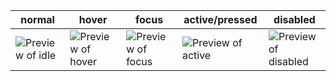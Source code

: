| normal                                                                                                                     | hover                                                                                                                        | focus                                                                                                                        | active/pressed                                                                                                                 | disabled                                                                                                                           |
|----------------------------------------------------------------------------------------------------------------------------|------------------------------------------------------------------------------------------------------------------------------|------------------------------------------------------------------------------------------------------------------------------|--------------------------------------------------------------------------------------------------------------------------------|------------------------------------------------------------------------------------------------------------------------------------|
| ![Preview of idle](design-images/item-quantity-selector/item-quantity-selector-behaviours/item-quantity-selector-idle.png) | ![Preview of hover](design-images/item-quantity-selector/item-quantity-selector-behaviours/item-quantity-selector-hover.png) | ![Preview of focus](design-images/item-quantity-selector/item-quantity-selector-behaviours/item-quantity-selector-focus.png) | ![Preview of active](design-images/item-quantity-selector/item-quantity-selector-behaviours/item-quantity-selector-active.png) | ![Preview of disabled](design-images/item-quantity-selector/item-quantity-selector-behaviours/item-quantity-selector-disabled.png) |
